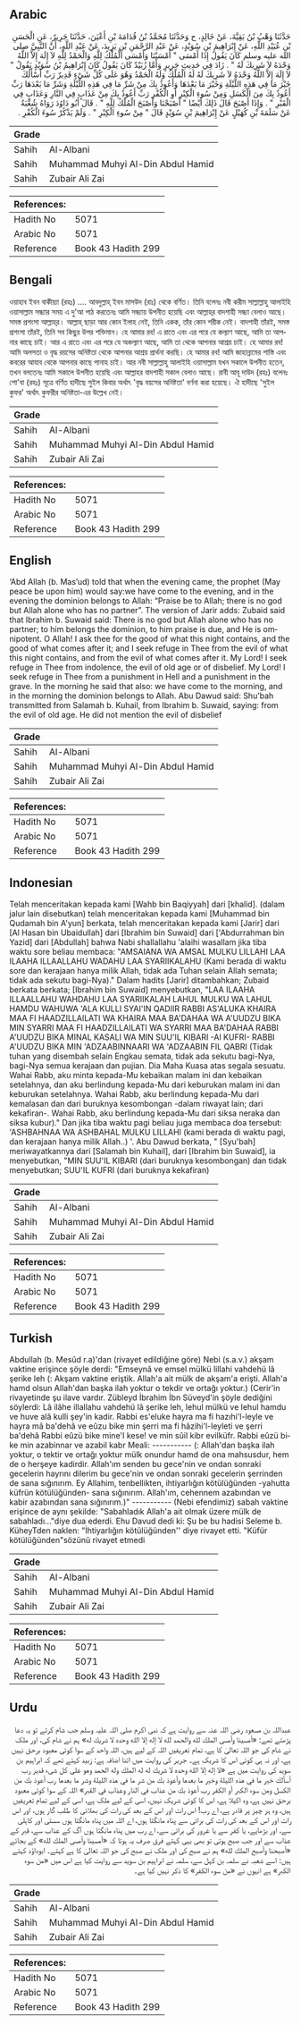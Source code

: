 ## Arabic


<div dir="rtl" lang="ar" style={{fontSize:'larger',backgroundColor:'#f8f9fa',padding:20}}>
حَدَّثَنَا وَهْبُ بْنُ بَقِيَّةَ، عَنْ خَالِدٍ، ح وَحَدَّثَنَا مُحَمَّدُ بْنُ قُدَامَةَ بْنِ أَعْيَنَ، حَدَّثَنَا جَرِيرٌ، عَنِ الْحَسَنِ بْنِ عُبَيْدِ اللَّهِ، عَنْ إِبْرَاهِيمَ بْنِ سُوَيْدٍ، عَنْ عَبْدِ الرَّحْمَنِ بْنِ يَزِيدَ، عَنْ عَبْدِ اللَّهِ، أَنَّ النَّبِيَّ صلى الله عليه وسلم كَانَ يَقُولُ إِذَا أَمْسَى ‏"‏ أَمْسَيْنَا وَأَمْسَى الْمُلْكُ لِلَّهِ وَالْحَمْدُ لِلَّهِ لاَ إِلَهَ إِلاَّ اللَّهُ وَحْدَهُ لاَ شَرِيكَ لَهُ ‏"‏ ‏.‏ زَادَ فِي حَدِيثِ جَرِيرٍ وَأَمَّا زُبَيْدٌ كَانَ يَقُولُ كَانَ إِبْرَاهِيمُ بْنُ سُوَيْدٍ يَقُولُ ‏"‏ لاَ إِلَهَ إِلاَّ اللَّهُ وَحْدَهُ لاَ شَرِيكَ لَهُ لَهُ الْمُلْكُ وَلَهُ الْحَمْدُ وَهُوَ عَلَى كُلِّ شَىْءٍ قَدِيرٌ رَبِّ أَسْأَلُكَ خَيْرَ مَا فِي هَذِهِ اللَّيْلَةِ وَخَيْرَ مَا بَعْدَهَا وَأَعُوذُ بِكَ مِنْ شَرِّ مَا فِي هَذِهِ اللَّيْلَةِ وَشَرِّ مَا بَعْدَهَا رَبِّ أَعُوذُ بِكَ مِنَ الْكَسَلِ وَمِنْ سُوءِ الْكِبْرِ أَوِ الْكُفْرِ رَبِّ أَعُوذُ بِكَ مِنْ عَذَابٍ فِي النَّارِ وَعَذَابٍ فِي الْقَبْرِ ‏"‏ ‏.‏ وَإِذَا أَصْبَحَ قَالَ ذَلِكَ أَيْضًا ‏"‏ أَصْبَحْنَا وَأَصْبَحَ الْمُلْكُ لِلَّهِ ‏"‏ ‏.‏ قَالَ أَبُو دَاوُدَ رَوَاهُ شُعْبَةُ عَنْ سَلَمَةَ بْنِ كُهَيْلٍ عَنْ إِبْرَاهِيمَ بْنِ سُوَيْدٍ قَالَ ‏"‏ مِنْ سُوءِ الْكِبْرِ ‏"‏ ‏.‏ وَلَمْ يَذْكُرْ سُوءَ الْكُفْرِ ‏.‏
</div>
<div style={{backgroundColor:'#f8f9fa',padding:20, marginBottom: 10}}><table> <thead> <tr> <th>Grade</th> <th></th> </tr> </thead> <tbody> <tr><td>Sahih</td><td>Al-Albani</td></tr><tr><td>Sahih</td><td>Muhammad Muhyi Al-Din Abdul Hamid</td></tr><tr><td>Sahih</td><td>Zubair Ali Zai</td></tr></tbody></table><table> <thead> <tr> <th>References:</th> <th></th> </tr> </thead> <tbody><tr><td>Hadith No</td><td>5071</td></tr><tr><td>Arabic No</td><td>5071</td></tr><tr><td>Reference</td><td>Book 43 Hadith 299</td></tr></tbody></table></div>

## Bengali


<div dir="ltr" lang="bn" style={{fontSize:'larger',backgroundColor:'#f8f9fa',padding:20}}>
ওয়াহাব ইবন বাকীয়্যা (রহঃ) .... আবদুল্লাহ্‌ ইবন মাসউদ (রাঃ) থেকে বর্ণিত। তিনি বলেনঃ নবী করীম সাল্লাল্লাহু আলাইহি ওয়াসাল্লাম সন্ধ্যার সময় এ দু'আ পাঠ করতেনঃ আমি সন্ধ্যায় উপনীত হয়েছি এবং আল্লাহ্‌র বাদশাহী সন্ধ্যা বেলাও আছে। সমস্ত প্রশংসা আল্লাহ্‌র। আল্লাহ্‌ ছাড়া আর কোন ইলাহ নেই, তিনি একক, তাঁর কোন শরীক নেই। বাদশাহী তাঁরই, সমস্ত প্রশংসা তাঁরই, তিনি সব কিছুর উপর শক্তিমান। হে আমার রব! এ রাতে এবং এর পরে যে কল্যাণ আছে, আমি তা আপনার কাছে চাই। আর এ রাতে এবং এর পরে যে অকল্যাণ আছে, আমি তা থেকে আপনার আশ্রয় চাই। হে আমার রব! আমি অলসতা ও বৃদ্ধ রয়সের অনিষ্টতা থেকে আপনার আশ্রয় প্রার্থনা করছি। হে আমার রব! আমি জাহান্নামের শাস্তি এবং কবরের আযাব থেকে আপনার কাছে পানাহ চাই। আর নবী সাল্লাল্লাহু আলাইহি ওয়াসাল্লাম যখন সকালে উপনীত হতেন, তখন বলতেনঃ আমি সকালে উপনীত হয়েছি এবং আল্লাহর বাদশাহী সকাল বেলাও আছে। রাবী আবূ দাউদ (রহঃ) বলেনঃ শো'বা (রহঃ) সূত্রে বর্ণিত হাদীছে সুইল কিবার অর্থাৎ 'বৃদ্ধ বয়সের অনিষ্টতা' বর্ণনা করা হয়েছে। ঐ হাদীছে 'সুইল কুফর' অর্থাৎ কুফরীর অনিষ্টতা-এর উল্লেখ নেই।
</div>
<div style={{backgroundColor:'#f8f9fa',padding:20, marginBottom: 10}}><table> <thead> <tr> <th>Grade</th> <th></th> </tr> </thead> <tbody> <tr><td>Sahih</td><td>Al-Albani</td></tr><tr><td>Sahih</td><td>Muhammad Muhyi Al-Din Abdul Hamid</td></tr><tr><td>Sahih</td><td>Zubair Ali Zai</td></tr></tbody></table><table> <thead> <tr> <th>References:</th> <th></th> </tr> </thead> <tbody><tr><td>Hadith No</td><td>5071</td></tr><tr><td>Arabic No</td><td>5071</td></tr><tr><td>Reference</td><td>Book 43 Hadith 299</td></tr></tbody></table></div>

## English


<div dir="ltr" lang="en" style={{fontSize:'larger',backgroundColor:'#f8f9fa',padding:20}}>
‘Abd Allah (b. Mas’ud) told that when the evening came, the prophet (May peace be upon him) would say:we have come to the evening, and in the evening the dominion belongs to Allah: “Praise be to Allah; there is no god but Allah alone who has no partner”. The version of Jarir adds: Zubaid said that Ibrahim b. Suwaid said: There is no god but Allah alone who has no partner; to him belongs the dominion, to him praise is due, and He is omnipotent. O Allah! I ask thee for the good of what this night contains, and the good of what comes after it; and I seek refuge in Thee from the evil of what this night contains, and from the evil of what comes after it. My Lord! I seek refuge in Thee from indolence, the evil of old age or of disbelief. My Lord! I seek refuge in Thee from a punishment in Hell and a punishment in the grave. In the morning he said that also: we have come to the morning, and in the morning the dominion belongs to Allah. Abu Dawud said: Shu’bah transmitted from Salamah b. Kuhail, from Ibrahim b. Suwaid, saying: from the evil of old age. He did not mention the evil of disbelief
</div>
<div style={{backgroundColor:'#f8f9fa',padding:20, marginBottom: 10}}><table> <thead> <tr> <th>Grade</th> <th></th> </tr> </thead> <tbody> <tr><td>Sahih</td><td>Al-Albani</td></tr><tr><td>Sahih</td><td>Muhammad Muhyi Al-Din Abdul Hamid</td></tr><tr><td>Sahih</td><td>Zubair Ali Zai</td></tr></tbody></table><table> <thead> <tr> <th>References:</th> <th></th> </tr> </thead> <tbody><tr><td>Hadith No</td><td>5071</td></tr><tr><td>Arabic No</td><td>5071</td></tr><tr><td>Reference</td><td>Book 43 Hadith 299</td></tr></tbody></table></div>

## Indonesian


<div dir="ltr" lang="id" style={{fontSize:'larger',backgroundColor:'#f8f9fa',padding:20}}>
Telah menceritakan kepada kami [Wahb bin Baqiyyah] dari [khalid]. (dalam jalur lain disebutkan) telah menceritakan kepada kami [Muhammad bin Qudamah bin A'yun] berkata, telah menceritakan kepada kami [Jarir] dari [Al Hasan bin Ubaidullah] dari [Ibrahim bin Suwaid] dari ['Abdurrahman bin Yazid] dari [Abdullah] bahwa Nabi shallallahu 'alaihi wasallam jika tiba waktu sore beliau membaca: "AMSAIANA WA AMSAL MULKU LILLAHI LAA ILAAHA ILLAALLAHU WADAHU LAA SYARIIKALAHU (Kami berada di waktu sore dan kerajaan hanya milik Allah, tidak ada Tuhan selain Allah semata; tidak ada sekutu bagi-Nya)." Dalam hadits [Jarir] ditambahkan; Zubaid berkata berkata; [Ibrahim bin Suwaid] menyebutkan, "LAA ILAAHA ILLAALLAHU WAHDAHU LAA SYARIIKALAH LAHUL MULKU WA LAHUL HAMDU WAHUWA 'ALA KULLI SYAI'IN QADIIR RABBI AS'ALUKA KHAIRA MAA FI HAADZILLAILATI WA KHAIRA MAA BA'DAHAA WA A'UUDZU BIKA MIN SYARRI MAA FI HAADZILLAILATI WA SYARRI MAA BA'DAHAA RABBI A'UUDZU BIKA MINAL KASALI WA MIN SUU'IL KIBARI -Al KUFRI- RABBI A'UUDZU BIKA MIN 'ADZAABINNAARI WA 'ADZAABIN FIL QABRI (Tidak tuhan yang disembah selain Engkau semata, tidak ada sekutu bagi-Nya, bagi-Nya semua kerajaan dan pujian. Dia Maha Kuasa atas segala sesuatu. Wahai Rabb, aku minta kepada-Mu kebaikan malam ini dan kebaikan setelahnya, dan aku berlindung kepada-Mu dari keburukan malam ini dan keburukan setelahnya. Wahai Rabb, aku berlindung kepada-Mu dari kemalasan dan dari buruknya kesombongan -dalam riwayat lain; dari kekafiran-. Wahai Rabb, aku berlindung kepada-Mu dari siksa neraka dan siksa kubur)." Dan jika tiba waktu pagi beliau juga membaca doa tersebut: 'ASHBAHNAA WA ASHBAHAL MULKU LILLAHI (kami berada di waktu pagi, dan kerajaan hanya milik Allah..) '. Abu Dawud berkata, " [Syu'bah] meriwayatkannya dari [Salamah bin Kuhail], dari [Ibrahim bin Suwaid], ia menyebutkan, "MIN SUU'IL KIBARI (dari buruknya kesombongan) dan tidak menyebutkan; SUU'IL KUFRI (dari buruknya kekafiran)
</div>
<div style={{backgroundColor:'#f8f9fa',padding:20, marginBottom: 10}}><table> <thead> <tr> <th>Grade</th> <th></th> </tr> </thead> <tbody> <tr><td>Sahih</td><td>Al-Albani</td></tr><tr><td>Sahih</td><td>Muhammad Muhyi Al-Din Abdul Hamid</td></tr><tr><td>Sahih</td><td>Zubair Ali Zai</td></tr></tbody></table><table> <thead> <tr> <th>References:</th> <th></th> </tr> </thead> <tbody><tr><td>Hadith No</td><td>5071</td></tr><tr><td>Arabic No</td><td>5071</td></tr><tr><td>Reference</td><td>Book 43 Hadith 299</td></tr></tbody></table></div>

## Turkish


<div dir="ltr" lang="tr" style={{fontSize:'larger',backgroundColor:'#f8f9fa',padding:20}}>
Abdullah (b. Mesûd r.a)'dan (rivayet edildiğine göre) Nebi (s.a.v.) akşam vaktine erişince şöyle derdi: "Emseynâ ve emsel mülkü lillahi vahdehü lâ şerike leh (: Akşam vaktine eriştik. Allah'a ait mülk de akşam'a erişti. Allah'a hamd olsun Allah'dan başka ilah yoktur o tekdir ve ortağı yoktur.) (Cerir'in rivayetinde şu ilave vardır. Zübleyd İbrahim İbn Süveyd'in şöyle dediğini söylerdi: Lâ ilâhe illallahu vahdehü lâ şerike leh, lehul mülkü ve lehul hamdu ve huve alâ kul­li şey'in kadir. Rabbi es'eluke hayra ma fi hazıhi'l-leyle ve hayra mâ ba'dehâ ve eûzu bike min şerri ma fi hâzihi'l-leyleti ve şerri ba'dehâ Rabbi eûzü bike mine'I kese! ve min sûil kibr evilküfr. Rabbi eûzü bi­ke min azabinnar ve azabil kabr Meali: ----------- (: Allah'dan başka ilah yoktur, o tektir ve ortağı yoktur mülk onundur hamd de ona mahsusdur, hem de o herşeye kadirdir. Allah'ım senden bu gece'nin ve ondan sonraki gecelerin hayrını dilerim bu gece'nin ve ondan sonraki gecelerin şerrinden de sana sığınırım. Ey Allahim, tenbellikten, ihtiyarlığın kötülüğünden -yahutta küfrün kötülüğünden- sana sığınırım. Allah'ım, cehennem azabından ve kabir azabından sana sığınırım.)" ----------- (Nebi efendimiz) sabah vaktine erişince de aynı şekilde: "Sabahladık Allah'a ait olmak üzere mülk de sabahladı..."diye dua ederdi. Ehu Davud dedi ki: Şu be bu hadisi Seleme b. KüheyTden naklen: "İhtiyarlığın kötülüğünden'' diye rivayet etti. "Küfür kötülüğünden"sözünü rivayet etmedi
</div>
<div style={{backgroundColor:'#f8f9fa',padding:20, marginBottom: 10}}><table> <thead> <tr> <th>Grade</th> <th></th> </tr> </thead> <tbody> <tr><td>Sahih</td><td>Al-Albani</td></tr><tr><td>Sahih</td><td>Muhammad Muhyi Al-Din Abdul Hamid</td></tr><tr><td>Sahih</td><td>Zubair Ali Zai</td></tr></tbody></table><table> <thead> <tr> <th>References:</th> <th></th> </tr> </thead> <tbody><tr><td>Hadith No</td><td>5071</td></tr><tr><td>Arabic No</td><td>5071</td></tr><tr><td>Reference</td><td>Book 43 Hadith 299</td></tr></tbody></table></div>

## Urdu


<div dir="rtl" lang="ur" style={{fontSize:'larger',backgroundColor:'#f8f9fa',padding:20}}>
عبداللہ بن مسعود رضی اللہ عنہ سے روایت ہے کہ نبی اکرم صلی اللہ علیہ وسلم جب شام کرتے تو یہ دعا پڑھتے تھے: «أمسينا وأمسى الملك لله والحمد لله لا إله إلا الله وحده لا شريك له» ہم نے شام کی، اور ملک نے شام کی جو اللہ تعالیٰ کا ہے، تمام تعریفیں اللہ کے لیے ہیں، اللہ واحد کے سوا کوئی معبود برحق نہیں ہے، اور نہ ہی کوئی اس کا شریک ہے۔ جریر کی روایت میں اتنا اضافہ ہے: زبید کہتے تھے کہ ابراہیم بن سوید کی روایت میں ہے «لا إله إلا الله وحده لا شريك له له الملك وله الحمد وهو على كل شىء قدير رب أسألك خير ما في هذه الليلة وخير ما بعدها وأعوذ بك من شر ما في هذه الليلة وشر ما بعدها رب أعوذ بك من الكسل ومن سوء الكبر أو الكفر رب أعوذ بك من عذاب في النار وعذاب في القبر» اللہ کے سوا کوئی معبود برحق نہیں ہے، وہ اکیلا ہے، اس کا کوئی شریک نہیں، اسی کے لیے ملک ہے، اسی کے لیے تمام تعریفیں ہیں، وہ ہر چیز پر قادر ہے، اے رب! اس رات اور اس کے بعد کی رات کی بھلائی کا طلب گار ہوں، اور اس رات اور اس کے بعد کی رات کی برائی سے پناہ مانگتا ہوں، اے اللہ میں پناہ مانگتا ہوں سستی اور کاہلی سے، اور بڑھاپے، یا کفر سے یا غرور کی برائی سے، اے رب میں پناہ مانگتا ہوں آگ کے عذاب سے، قبر کے عذاب سے اور جب صبح ہوتی تو بھی یہی کہتے فرق صرف یہ ہوتا کہ «أمسينا وأمسى الملك لله» کے بجائے «أصبحنا وأصبح الملك لله» ہم نے صبح کی اور ملک نے صبح کی جو اللہ تعالیٰ کا ہے کہتے۔ ابوداؤد کہتے ہیں: اسے شعبہ نے سلمہ بن کہل سے، سلمہ نے ابراہیم بن سوید سے روایت کیا ہے اس میں «من سوء الكبر» ہے انہوں نے «من سوء الكفر» کا ذکر نہیں کیا ہے۔
</div>
<div style={{backgroundColor:'#f8f9fa',padding:20, marginBottom: 10}}><table> <thead> <tr> <th>Grade</th> <th></th> </tr> </thead> <tbody> <tr><td>Sahih</td><td>Al-Albani</td></tr><tr><td>Sahih</td><td>Muhammad Muhyi Al-Din Abdul Hamid</td></tr><tr><td>Sahih</td><td>Zubair Ali Zai</td></tr></tbody></table><table> <thead> <tr> <th>References:</th> <th></th> </tr> </thead> <tbody><tr><td>Hadith No</td><td>5071</td></tr><tr><td>Arabic No</td><td>5071</td></tr><tr><td>Reference</td><td>Book 43 Hadith 299</td></tr></tbody></table></div>